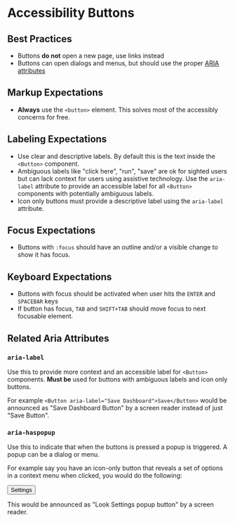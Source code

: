 
# Accessibility Buttons

## Best Practices

- Buttons **do not** open a new page, use links instead
- Buttons can open dialogs and menus, but should use the proper [ARIA attributes](#related-aria-attributes)

## Markup Expectations

- **Always** use the `<button>` element. This solves most of the accessibly concerns for free.

## Labeling Expectations

- Use clear and descriptive labels. By default this is the text inside the `<Button>` component.
- Ambiguous labels like "click here", "run", "save" are ok for sighted users but can lack context for users using assistive technology. Use the `aria-label` attribute to provide an accessible label for all `<Button>` components with potentially ambiguous labels.
- Icon only buttons must provide a descriptive label using the `aria-label` attribute.

## Focus Expectations

- Buttons with `:focus` should have an outline and/or a visible change to show it has focus.

## Keyboard Expectations

- Buttons with focus should be activated when user hits the `ENTER` and `SPACEBAR` keys
- If button has focus, `TAB` and `SHIFT+TAB` should move focus to next focusable element.

## Related Aria Attributes

### `aria-label`

Use this to provide more context and an accessible label for `<Button>` components. **Must be** used for buttons with ambiguous labels and icon only buttons.

For example `<Button aria-label="Save Dashboard">Save</Button>` would be announced as "Save Dashboard Button" by a screen reader instead of just "Save Button".

### `aria-haspopup`

Use this to indicate that when the buttons is pressed a popup is triggered. A popup can be a dialog or menu.

For example say you have an icon-only button that reveals a set of options in a context menu when clicked, you would do the following:

<Playground>
  <Button aria-haspopup="true" aria-label="Look Settings">
    Settings
  </Button>
</Playground>

This would be announced as "Look Settings popup button" by a screen reader.
